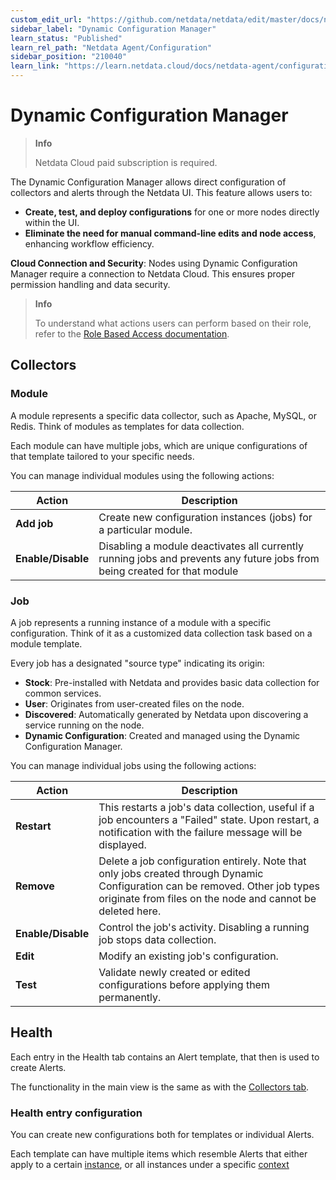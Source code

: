 ```yaml
---
custom_edit_url: "https://github.com/netdata/netdata/edit/master/docs/netdata-agent/configuration/dynamic-configuration.md"
sidebar_label: "Dynamic Configuration Manager"
learn_status: "Published"
learn_rel_path: "Netdata Agent/Configuration"
sidebar_position: "210040"
learn_link: "https://learn.netdata.cloud/docs/netdata-agent/configuration/dynamic-configuration-manager"
---
```


# Dynamic Configuration Manager

> **Info**
>
> Netdata Cloud paid subscription is required.

The Dynamic Configuration Manager allows direct configuration of collectors and alerts through the Netdata UI. This feature allows users to:

- **Create, test, and deploy configurations** for one or more nodes directly within the UI.
- **Eliminate the need for manual command-line edits and node access**, enhancing workflow efficiency.

**Cloud Connection and Security**: Nodes using Dynamic Configuration Manager require a connection to Netdata Cloud. This ensures proper permission handling and data security.

> **Info**
>
> To understand what actions users can perform based on their role, refer to the [Role Based Access documentation](/docs/netdata-cloud/authentication-&-authorization/role-based-access-model#dynamic-configuration-manager).

## Collectors

### Module

A module represents a specific data collector, such as Apache, MySQL, or Redis. Think of modules as templates for data collection.

Each module can have multiple jobs, which are unique configurations of that template tailored to your specific needs.

You can manage individual modules using the following actions:

| Action             | Description                                                                                                               |
|--------------------|---------------------------------------------------------------------------------------------------------------------------|
| **Add job**        | Create new configuration instances (jobs) for a particular module.                                                        |
| **Enable/Disable** | Disabling a module deactivates all currently running jobs and prevents any future jobs from being created for that module |

### Job

A job represents a running instance of a module with a specific configuration. Think of it as a customized data collection task based on a module template.

Every job has a designated "source type" indicating its origin:

- **Stock**: Pre-installed with Netdata and provides basic data collection for common services.
- **User**: Originates from user-created files on the node.
- **Discovered**: Automatically generated by Netdata upon discovering a service running on the node.
- **Dynamic Configuration**: Created and managed using the Dynamic Configuration Manager.

You can manage individual jobs using the following actions:

| Action             | Description                                                                                                                                                                                 |
|--------------------|---------------------------------------------------------------------------------------------------------------------------------------------------------------------------------------------|
| **Restart**        | This restarts a job's data collection, useful if a job encounters a "Failed" state. Upon restart, a notification with the failure message will be displayed.                                |
| **Remove**         | Delete a job configuration entirely. Note that only jobs created through Dynamic Configuration can be removed. Other job types originate from files on the node and cannot be deleted here. |
| **Enable/Disable** | Control the job's activity. Disabling a running job stops data collection.                                                                                                                  |
| **Edit**           | Modify an existing job's configuration.                                                                                                                                                     |
| **Test**           | Validate newly created or edited configurations before applying them permanently.                                                                                                           |

## Health

Each entry in the Health tab contains an Alert template, that then is used to create Alerts.

The functionality in the main view is the same as with the [Collectors tab](#collectors).

### Health entry configuration

You can create new configurations both for templates or individual Alerts.

Each template can have multiple items which resemble Alerts that either apply to a certain [instance](/docs/dashboards-and-charts/netdata-charts#instances-dropdown), or all instances under a specific [context](/docs/dashboards-and-charts/netdata-charts#contexts)
